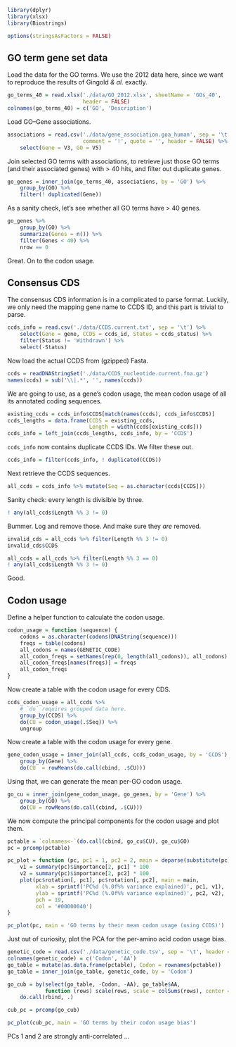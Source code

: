 ```r
library(dplyr)
library(xlsx)
library(Biostrings)

options(stringsAsFactors = FALSE)
```

## GO term gene set data

Load the data for the GO terms. We use the 2012 data here, since we want to
reproduce the results of Gingold *& al.* exactly.

```r
go_terms_40 = read.xlsx('./data/GO_2012.xlsx', sheetName = 'GOs_40',
                        header = FALSE)
colnames(go_terms_40) = c('GO', 'Description')
```

Load GO–Gene associations.

```r
associations = read.csv('./data/gene_association.goa_human', sep = '\t',
                        comment = '!', quote = '', header = FALSE) %>%
    select(Gene = V3, GO = V5)
```

Join selected GO terms with associations, to retrieve just those GO terms (and
their associated genes) with > 40 hits, and filter out duplicate genes.

```r
go_genes = inner_join(go_terms_40, associations, by = 'GO') %>%
    group_by(GO) %>%
    filter(! duplicated(Gene))
```

As a sanity check, let’s see whether all GO terms have > 40 genes.

```r
go_genes %>%
    group_by(GO) %>%
    summarize(Genes = n()) %>%
    filter(Genes < 40) %>%
    nrow == 0
```

Great. On to the codon usage.

## Consensus CDS

The consensus CDS information is in a complicated to parse format. Luckily, we
only need the mapping gene name to CCDS ID, and this part is trivial to parse.

```r
ccds_info = read.csv('./data/CCDS.current.txt', sep = '\t') %>%
    select(Gene = gene, CCDS = ccds_id, Status = ccds_status) %>%
    filter(Status != 'Withdrawn') %>%
    select(-Status)
```

Now load the actual CCDS from (gzipped) Fasta.

```r
ccds = readDNAStringSet('./data/CCDS_nucleotide.current.fna.gz')
names(ccds) = sub('\\|.*', '', names(ccds))
```

We are going to use, as a gene’s codon usage, the mean codon usage of all its
annotated coding sequences.

```r
existing_ccds = ccds_info$CCDS[match(names(ccds), ccds_info$CCDS)]
ccds_lengths = data.frame(CCDS = existing_ccds,
                          Length = width(ccds[existing_ccds]))
ccds_info = left_join(ccds_lengths, ccds_info, by = 'CCDS')
```

`ccds_info` now contains duplicate CCDS IDs. We filter these out.

```r
ccds_info = filter(ccds_info, ! duplicated(CCDS))
```

Next retrieve the CCDS sequences.

```r
all_ccds = ccds_info %>% mutate(Seq = as.character(ccds[CCDS]))
```

Sanity check: every length is divisible by three.

```r
! any(all_ccds$Length %% 3 != 0)
```

Bummer. Log and remove those. And make sure they *are* removed.

```r
invalid_cds = all_ccds %>% filter(Length %% 3 != 0)
invalid_cds$CCDS

all_ccds = all_ccds %>% filter(Length %% 3 == 0)
! any(all_ccds$Length %% 3 != 0)
```

Good.

## Codon usage

Define a helper function to calculate the codon usage.

```r
codon_usage = function (sequence) {
    codons = as.character(codons(DNAString(sequence)))
    freqs = table(codons)
    all_codons = names(GENETIC_CODE)
    all_codon_freqs = setNames(rep(0, length(all_codons)), all_codons)
    all_codon_freqs[names(freqs)] = freqs
    all_codon_freqs
}
```

Now create a table with the codon usage for every CDS.

```r
ccds_codon_usage = all_ccds %>%
    # `do` requires grouped data here.
    group_by(CCDS) %>%
    do(CU = codon_usage(.$Seq)) %>%
    ungroup
```

Now create a table with the codon usage for every gene.

```r
gene_codon_usage = inner_join(all_ccds, ccds_codon_usage, by = 'CCDS') %>%
    group_by(Gene) %>%
    do(CU  = rowMeans(do.call(cbind, .$CU)))
```

Using that, we can generate the mean per-GO codon usage.

```r
go_cu = inner_join(gene_codon_usage, go_genes, by = 'Gene') %>%
    group_by(GO) %>%
    do(CU = rowMeans(do.call(cbind, .$CU)))
```

We now compute the principal components for the codon usage and plot them.

```r
pctable = `colnames<-`(do.call(cbind, go_cu$CU), go_cu$GO)
pc = prcomp(pctable)

pc_plot = function (pc, pc1 = 1, pc2 = 2, main = deparse(substitute(pc))) {
    v1 = summary(pc)$importance[2, pc1] * 100
    v2 = summary(pc)$importance[2, pc2] * 100
    plot(pc$rotation[, pc1], pc$rotation[, pc2], main = main,
         xlab = sprintf('PC%d (%.0f%% variance explained)', pc1, v1),
         ylab = sprintf('PC%d (%.0f%% variance explained)', pc2, v2),
         pch = 19,
         col = '#00000040')
}

pc_plot(pc, main = 'GO terms by their mean codon usage (using CCDS)')
```

Just out of curiosity, plot the PCA for the per-amino acid codon usage bias.

```r
genetic_code = read.csv('./data/genetic_code.tsv', sep = '\t', header = FALSE)
colnames(genetic_code) = c('Codon', 'AA')
go_table = mutate(as.data.frame(pctable), Codon = rownames(pctable))
go_table = inner_join(go_table, genetic_code, by = 'Codon')

go_cub = by(select(go_table, -Codon, -AA), go_table$AA,
            function (rows) scale(rows, scale = colSums(rows), center = FALSE)) %>%
    do.call(rbind, .)

cub_pc = prcomp(go_cub)

pc_plot(cub_pc, main = 'GO terms by their codon usage bias')
```

PCs 1 and 2 are strongly anti-correlated …
